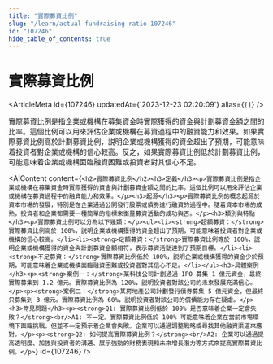 ```yaml
---
title: "實際募資比例"
slug: "/learn/actual-fundraising-ratio-107246"
id: "107246"
hide_table_of_contents: true
---
```



# 實際募資比例

<ArticleMeta id={107246} updatedAt={'2023-12-23 02:20:09'} alias={`[]`} />
<div className='border-solid border-b border-t-0 my-4 border-[var(--ifm-color-gray-300)]' />

實際募資比例是指企業或機構在募集資金時實際獲得的資金與計劃募資金額之間的比率。這個比例可以用來評估企業或機構在募資過程中的融資能力和效果。如果實際募資比例高於計劃募資比例，説明企業或機構獲得的資金超出了預期，可能意味着投資者對企業或機構的信心較高。反之，如果實際募資比例低於計劃募資比例，可能意味着企業或機構面臨融資困難或投資者對其信心不足。

<AIContent content={`<h2>實際募資比例</h2><h3>定義</h3><p>實際募資比例是指企業或機構在募集資金時實際獲得的資金與計劃募資金額之間的比率。這個比例可以用來評估企業或機構在募資過程中的融資能力和效果。</p><h3>起源</h3><p>實際募資比例的概念起源於資本市場的發展，特別是在企業通過公開發行股票或債券進行融資的過程中。隨着資本市場的成熟，投資者和企業都需要一種簡單的指標來衡量募資活動的成功與否。</p><h3>類別與特點</h3><p>實際募資比例可以分為以下幾類：</p><ul><li><strong>超額募資：</strong>實際募資比例高於 100%，説明企業或機構獲得的資金超出了預期，可能意味着投資者對企業或機構的信心較高。</li><li><strong>足額募資：</strong>實際募資比例等於 100%，説明企業或機構獲得的資金與計劃募資金額相符，表示募資活動達到了預期目標。</li><li><strong>不足募資：</strong>實際募資比例低於 100%，説明企業或機構獲得的資金少於預期，可能意味着企業或機構面臨融資困難或投資者對其信心不足。</li></ul><h3>具體案例</h3><p><strong>案例一：</strong>某科技公司計劃通過 IPO 募集 1 億元資金，最終實際募集到 1.2 億元。實際募資比例為 120%，説明投資者對該公司的未來發展充滿信心。</p><p><strong>案例二：</strong>某房地產公司計劃發行債券募集 5 億元資金，但最終只募集到 3 億元。實際募資比例為 60%，説明投資者對該公司的償債能力存在疑慮。</p><h3>常見問題</h3><p><strong>Q1: 實際募資比例低於 100% 是否意味着企業一定會失敗？</strong><br/>A1: 不一定。實際募資比例低於 100% 可能意味着企業在當前市場環境下面臨挑戰，但並不一定預示着企業會失敗。企業可以通過調整戰略或尋找其他融資渠道來應對。</p><p><strong>Q2: 如何提高實際募資比例？</strong><br/>A2: 企業可以通過提高透明度、加強與投資者的溝通、展示強勁的財務表現和未來增長潛力等方式來提高實際募資比例。</p>`} id={107246} />
